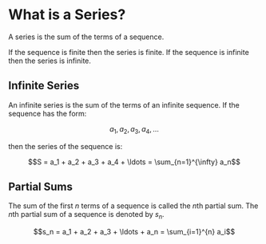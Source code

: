 # What is a Series?

A series is the sum of the terms of a sequence. 

If the sequence is finite then the series is finite. If the sequence is infinite then the series is infinite.

## Infinite Series

An infinite series is the sum of the terms of an infinite sequence. If the sequence has the form:

```math
a_1, a_2, a_3, a_4, \ldots
```

then the series of the sequence is:

```math
S = a_1 + a_2 + a_3 + a_4 + \ldots = \sum_{n=1}^{\infty} a_n
```

## Partial Sums

The sum of the first $n$ terms of a sequence is called the $n$th partial sum. The $n$th partial sum of a sequence is denoted by $s_n$.

```math
s_n = a_1 + a_2 + a_3 + \ldots + a_n = \sum_{i=1}^{n} a_i
```

